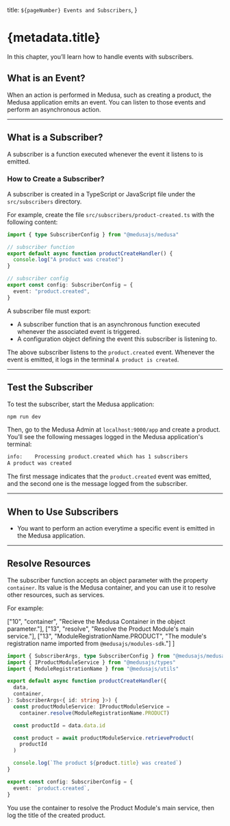   title: `${pageNumber} Events and Subscribers`,
}

# {metadata.title}

In this chapter, you’ll learn how to handle events with subscribers.

## What is an Event?

When an action is performed in Medusa, such as creating a product, the Medusa application emits an event. You can listen to those events and perform an asynchronous action.

---

## What is a Subscriber?

A subscriber is a function executed whenever the event it listens to is emitted.

### How to Create a Subscriber?

A subscriber is created in a TypeScript or JavaScript file under the `src/subscribers` directory.

For example, create the file `src/subscribers/product-created.ts` with the following content:

```ts title="src/subscribers/product-created.ts"
import { type SubscriberConfig } from "@medusajs/medusa"

// subscriber function
export default async function productCreateHandler() {
  console.log("A product was created")
}

// subscriber config
export const config: SubscriberConfig = {
  event: "product.created",
}
```

A subscriber file must export:

- A subscriber function that is an asynchronous function executed whenever the associated event is triggered.
- A configuration object defining the event this subscriber is listening to.

The above subscriber listens to the `product.created` event. Whenever the event is emitted, it logs in the terminal `A product is created`.

---

## Test the Subscriber

To test the subscriber, start the Medusa application:

```bash npm2yarn
npm run dev
```

Then, go to the Medusa Admin at `localhost:9000/app` and create a product. You’ll see the following messages logged in the Medusa application's terminal:

```bash
info:    Processing product.created which has 1 subscribers
A product was created
```

The first message indicates that the `product.created` event was emitted, and the second one is the message logged from the subscriber.

---

## When to Use Subscribers

<Note title="Use subscribers when" type="success">

- You want to perform an action everytime a specific event is emitted in the Medusa application.

</Note>

---

## Resolve Resources

The subscriber function accepts an object parameter with the property `container`. Its value is the Medusa container, and you can use it to resolve other resources, such as services.

For example:

  ["10", "container", "Recieve the Medusa Container in the object parameter."],
  ["13", "resolve", "Resolve the Product Module's main service."],
  ["13", "ModuleRegistrationName.PRODUCT", "The module's registration name imported from `@medusajs/modules-sdk`."]
]

```ts title="src/subscribers/product-created.ts" highlights={highlights}
import { SubscriberArgs, type SubscriberConfig } from "@medusajs/medusa"
import { IProductModuleService } from "@medusajs/types"
import { ModuleRegistrationName } from "@medusajs/utils"

export default async function productCreateHandler({
  data,
  container,
}: SubscriberArgs<{ id: string }>) {
  const productModuleService: IProductModuleService =
    container.resolve(ModuleRegistrationName.PRODUCT)

  const productId = data.data.id

  const product = await productModuleService.retrieveProduct(
    productId
  )

  console.log(`The product ${product.title} was created`)
}

export const config: SubscriberConfig = {
  event: `product.created`,
}
```

You use the container to resolve the Product Module's main service, then log the title of the created product.
